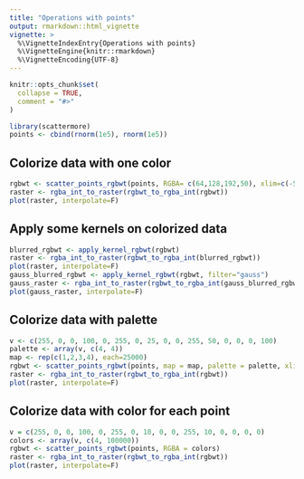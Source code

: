 ```yaml
---
title: "Operations with points"
output: rmarkdown::html_vignette
vignette: >
  %\VignetteIndexEntry{Operations with points}
  %\VignetteEngine{knitr::rmarkdown}
  %\VignetteEncoding{UTF-8}
---
```


```r
knitr::opts_chunk$set(
  collapse = TRUE,
  comment = "#>"
)
```

```r
library(scattermore)
points <- cbind(rnorm(1e5), rnorm(1e5))
```

## Colorize data with one color
```r
rgbwt <- scatter_points_rgbwt(points, RGBA= c(64,128,192,50), xlim=c(-5,5), ylim=c(-5,5))
raster <- rgba_int_to_raster(rgbwt_to_rgba_int(rgbwt))
plot(raster, interpolate=F)
```

## Apply some kernels on colorized data
```r
blurred_rgbwt <- apply_kernel_rgbwt(rgbwt)
raster <- rgba_int_to_raster(rgbwt_to_rgba_int(blurred_rgbwt))
plot(raster, interpolate=F)
gauss_blurred_rgbwt <- apply_kernel_rgbwt(rgbwt, filter="gauss")
gauss_raster <- rgba_int_to_raster(rgbwt_to_rgba_int(gauss_blurred_rgbwt))
plot(gauss_raster, interpolate=F)
```

## Colorize data with palette
```r
v <- c(255, 0, 0, 100, 0, 255, 0, 25, 0, 0, 255, 50, 0, 0, 0, 100)
palette <- array(v, c(4, 4))
map <- rep(c(1,2,3,4), each=25000)
rgbwt <- scatter_points_rgbwt(points, map = map, palette = palette, xlim=c(-5,5), ylim=c(-5,5))
raster <- rgba_int_to_raster(rgbwt_to_rgba_int(rgbwt))
plot(raster, interpolate=F)
```

## Colorize data with color for each point
```r
v = c(255, 0, 0, 100, 0, 255, 0, 10, 0, 0, 255, 10, 0, 0, 0, 0)
colors <- array(v, c(4, 100000))
rgbwt <- scatter_points_rgbwt(points, RGBA = colors)
raster <- rgba_int_to_raster(rgbwt_to_rgba_int(rgbwt))
plot(raster, interpolate=F)
```
